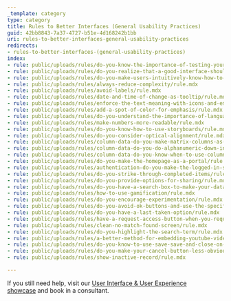 ```yaml
---
_template: category
type: category
title: Rules to Better Interfaces (General Usability Practices)
guid: 42bb8843-7a37-4727-b51e-4d168242b1bb
uri: rules-to-better-interfaces-general-usability-practices
redirects:
- rules-to-better-interfaces-(general-usability-practices)
index:
- rule: public/uploads/rules/do-you-know-the-importance-of-testing-your-interface/rule.mdx
- rule: public/uploads/rules/do-you-realize-that-a-good-interface-should-not-require-instructions/rule.mdx
- rule: public/uploads/rules/do-you-make-users-intuitively-know-how-to-use-something/rule.mdx
- rule: public/uploads/rules/always-reduce-complexity/rule.mdx
- rule: public/uploads/rules/avoid-labels/rule.mdx
- rule: public/uploads/rules/date-and-time-of-change-as-tooltip/rule.mdx
- rule: public/uploads/rules/enforce-the-text-meaning-with-icons-and-emojis/rule.mdx
- rule: public/uploads/rules/add-a-spot-of-color-for-emphasis/rule.mdx
- rule: public/uploads/rules/do-you-understand-the-importance-of-language-in-your-ui/rule.mdx
- rule: public/uploads/rules/make-numbers-more-readable/rule.mdx
- rule: public/uploads/rules/do-you-know-how-to-use-storyboards/rule.mdx
- rule: public/uploads/rules/do-you-consider-optical-alignment/rule.mdx
- rule: public/uploads/rules/column-data-do-you-make-matrix-columns-as-simple-as-possible/rule.mdx
- rule: public/uploads/rules/column-data-do-you-do-alphanumeric-down-instead-of-across/rule.mdx
- rule: public/uploads/rules/column-data-do-you-know-when-to-use-columns-or-text/rule.mdx
- rule: public/uploads/rules/do-you-make-the-homepage-as-a-portal/rule.mdx
- rule: public/uploads/rules/authentication-do-you-make-the-logged-in-state-clear/rule.mdx
- rule: public/uploads/rules/do-you-strike-through-completed-items/rule.mdx
- rule: public/uploads/rules/do-you-provide-options-for-sharing/rule.mdx
- rule: public/uploads/rules/do-you-have-a-search-box-to-make-your-data-easy-to-find/rule.mdx
- rule: public/uploads/rules/how-to-use-gamification/rule.mdx
- rule: public/uploads/rules/do-you-encourage-experimentation/rule.mdx
- rule: public/uploads/rules/do-you-avoid-ok-buttons-and-use-the-specific-action-as-labels-instead/rule.mdx
- rule: public/uploads/rules/do-you-have-a-last-taken-option/rule.mdx
- rule: public/uploads/rules/have-a-request-access-button-when-you-require-permission/rule.mdx
- rule: public/uploads/rules/clean-no-match-found-screen/rule.mdx
- rule: public/uploads/rules/do-you-highlight-the-search-term/rule.mdx
- rule: public/uploads/rules/a-better-method-for-embedding-youtube-videos-on-your-website/rule.mdx
- rule: public/uploads/rules/do-you-know-to-use-save-save-and-close-on-a-webpage/rule.mdx
- rule: public/uploads/rules/do-you-make-your-cancel-button-less-obvious/rule.mdx
- rule: public/uploads/rules/show-inactive-record/rule.mdx

---
```


If you still need help, visit our [User Interface & User Experience showcase](https://www.ssw.com.au/ssw/Consulting/UI-UX-Design.aspx) and book in a consultant.
